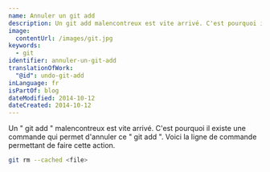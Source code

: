 ```yaml
---
name: Annuler un git add
description: Un git add malencontreux est vite arrivé. C'est pourquoi il existe une commande qui permet d'annuler ce git add. Voici la ligne de commande permettant de faire cette action.
image:
  contentUrl: /images/git.jpg
keywords:
  - git
identifier: annuler-un-git-add
translationOfWork:
  "@id": undo-git-add
inLanguage: fr
isPartOf: blog
dateModified: 2014-10-12
dateCreated: 2014-10-12
---
```


Un " git add " malencontreux est vite arrivé. C'est pourquoi il existe une commande qui permet d'annuler ce " git add ". Voici la ligne de commande permettant de faire cette action.

```bash
git rm --cached <file>
```
